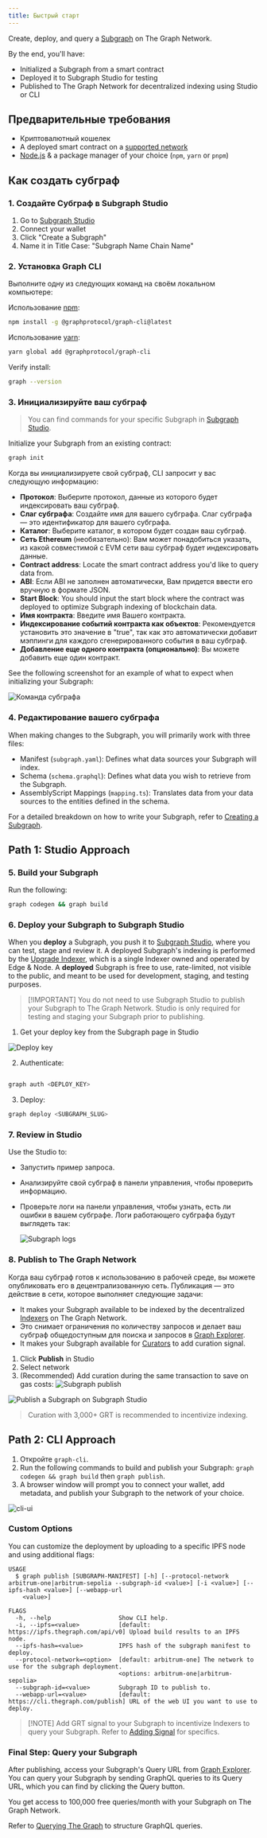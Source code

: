 ```yaml
---
title: Быстрый старт
---
```


Create, deploy, and query a [Subgraph](/subgraphs/developing/developer-faq/#1-what-is-a-subgraph) on The Graph Network.

By the end, you'll have:

- Initialized a Subgraph from a smart contract
- Deployed it to Subgraph Studio for testing
- Published to The Graph Network for decentralized indexing using Studio or CLI

## Предварительные требования

- Криптовалютный кошелек
- A deployed smart contract on a [supported network](/supported-networks/)
- [Node.js](https://nodejs.org/) & a package manager of your choice (`npm`, `yarn` or `pnpm`)

## Как создать субграф

### 1. Создайте Субграф в Subgraph Studio

1. Go to [Subgraph Studio](https://thegraph.com/studio/)
2. Connect your wallet
3. Click "Create a Subgraph"
4. Name it in Title Case: "Subgraph Name Chain Name"

### 2. Установка Graph CLI

Выполните одну из следующих команд на своём локальном компьютере:

Использование [npm](https://www.npmjs.com/):

```sh
npm install -g @graphprotocol/graph-cli@latest
```

Использование [yarn](https://yarnpkg.com/):

```sh
yarn global add @graphprotocol/graph-cli
```

Verify install:

```sh
graph --version
```

### 3. Инициализируйте ваш субграф

> You can find commands for your specific Subgraph in [Subgraph Studio](https://thegraph.com/studio/).

Initialize your Subgraph from an existing contract:

```sh
graph init
```

Когда вы инициализируете свой субграф, CLI запросит у вас следующую информацию:

- **Протокол**: Выберите протокол, данные из которого будет индексировать ваш субграф.
- **Слаг субграфа**: Создайте имя для вашего субграфа. Слаг субграфа — это идентификатор для вашего субграфа.
- **Каталог**: Выберите каталог, в котором будет создан ваш субграф.
- **Сеть Ethereum** (необязательно): Вам может понадобиться указать, из какой совместимой с EVM сети ваш субграф будет индексировать данные.
- **Contract address**: Locate the smart contract address you'd like to query data from.
- **ABI**: Если ABI не заполнен автоматически, Вам придется ввести его вручную в формате JSON.
- **Start Block**: You should input the start block where the contract was deployed to optimize Subgraph indexing of blockchain data.
- **Имя контракта**: Введите имя Вашего контракта.
- **Индексирование событий контракта как объектов**: Рекомендуется установить это значение в "true", так как это автоматически добавит мэппинги для каждого сгенерированного события в ваш субграф.
- **Добавление еще одного контракта (опционально)**: Вы можете добавить еще один контракт.

See the following screenshot for an example of what to expect when initializing your Subgraph:

![Команда субграфа](/img/CLI-Example.png)

### 4. Редактирование вашего субграфа

When making changes to the Subgraph, you will primarily work with three files:

- Manifest (`subgraph.yaml`): Defines what data sources your Subgraph will index.
- Schema (`schema.graphql`): Defines what data you wish to retrieve from the Subgraph.
- AssemblyScript Mappings (`mapping.ts`): Translates data from your data sources to the entities defined in the schema.

For a detailed breakdown on how to write your Subgraph, refer to [Creating a Subgraph](/subgraphs/developing/creating/starting-your-subgraph/).

## Path 1: Studio Approach

### 5. Build your Subgraph

Run the following:

```sh
graph codegen && graph build
```

### 6. Deploy your Subgraph to Subgraph Studio

When you **deploy** a Subgraph, you push it to [Subgraph Studio](https://thegraph.com/studio/), where you can test, stage and review it. A deployed Subgraph's indexing is performed by the [Upgrade Indexer](https://thegraph.com/blog/upgrade-indexer/), which is a single Indexer owned and operated by Edge & Node. A **deployed** Subgraph is free to use, rate-limited, not visible to the public, and meant to be used for development, staging, and testing purposes.

> [!IMPORTANT] You do not need to use Subgraph Studio to publish your Subgraph to The Graph Network. Studio is only required for testing and staging your Subgraph prior to publishing.

1. Get your deploy key from the Subgraph page in Studio

![Deploy key](/img/subgraph-studio-deploy-key.jpg)

2. Authenticate:

```sh

graph auth <DEPLOY_KEY>
```

3. Deploy:

```sh
graph deploy <SUBGRAPH_SLUG>
```

### 7. Review in Studio

Use the Studio to:

- Запустить пример запроса.
- Анализируйте свой субграф в панели управления, чтобы проверить информацию.
- Проверьте логи на панели управления, чтобы узнать, есть ли ошибки в вашем субграфе. Логи работающего субграфа будут выглядеть так:

  ![Subgraph logs](/img/subgraph-logs-image.png)

### 8. Publish to The Graph Network

Когда ваш субграф готов к использованию в рабочей среде, вы можете опубликовать его в децентрализованную сеть. Публикация — это действие в сети, которое выполняет следующие задачи:

- It makes your Subgraph available to be indexed by the decentralized [Indexers](/indexing/overview/) on The Graph Network.
- Это снимает ограничения по количеству запросов и делает ваш субграф общедоступным для поиска и запросов в [Graph Explorer](https://thegraph.com/explorer/).
- It makes your Subgraph available for [Curators](/resources/roles/curating/) to add curation signal.

1. Click **Publish** in Studio
2. Select network
3. (Recommended) Add curation during the same transaction to save on gas costs: ![Subgraph publish](/img/studio-publish-modal.png)

![Publish a Subgraph on Subgraph Studio](/img/publish-sub-transfer.png)

> Curation with 3,000+ GRT is recommended to incentivize indexing.

## Path 2: CLI Approach

1. Откройте `graph-cli`.
2. Run the following commands to build and publish your Subgraph: `graph codegen && graph build` then `graph publish`.
3. A browser window will prompt you to connect your wallet, add metadata, and publish your Subgraph to the network of your choice.

![cli-ui](/img/cli-ui.png)

### Custom Options

You can customize the deployment by uploading to a specific IPFS node and using additional flags:

```
USAGE
  $ graph publish [SUBGRAPH-MANIFEST] [-h] [--protocol-network arbitrum-one|arbitrum-sepolia --subgraph-id <value>] [-i <value>] [--ipfs-hash <value>] [--webapp-url
    <value>]

FLAGS
  -h, --help                   Show CLI help.
  -i, --ipfs=<value>           [default: https://ipfs.thegraph.com/api/v0] Upload build results to an IPFS node.
  --ipfs-hash=<value>          IPFS hash of the subgraph manifest to deploy.
  --protocol-network=<option>  [default: arbitrum-one] The network to use for the subgraph deployment.
                               <options: arbitrum-one|arbitrum-sepolia>
  --subgraph-id=<value>        Subgraph ID to publish to.
  --webapp-url=<value>         [default: https://cli.thegraph.com/publish] URL of the web UI you want to use to deploy.

```

> [!NOTE] Add GRT signal to your Subgraph to incentivize Indexers to query your Subgraph. Refer to [Adding Signal](developing/publishing/publishing-a-subgraph/#adding-signal-to-your-subgraph) for specifics.

### Final Step: Query your Subgraph

After publishing, access your Subgraph's Query URL from [Graph Explorer](https://thegraph.com/explorer/). You can query your Subgraph by sending GraphQL queries to its Query URL, which you can find by clicking the Query button.

You get access to 100,000 free queries/month with your Subgraph on The Graph Network.

Refer to [Querying The Graph](/subgraphs/querying/introduction/) to structure GraphQL queries.
